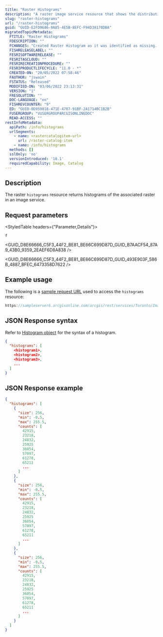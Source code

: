 ```yaml
---
title: "Raster Histograms"
description: "A raster image service resource that shows the distribution of values within the image service."
slug: "raster-histograms"
url: "/raster-histograms"
guid: "GUID-E2FD9686-9A85-4E5B-8EFC-F94D38170DBA"
migratedTopicMetadata:
  FTITLE: "Raster Histograms"
  FDESCRIPTION: ""
  FCHANGES: "Created Raster Histogram as it was identified as missing. "
  FISHRELEASELABEL: ""
  FESRISOFTWARERELEASE: ""
  FESRITAGCLOUD: ""
  FESRIRECREATIONPROCEDURE: ""
  FESRIPRODUCTLIFECYCLE: "11.0 - *"
  CREATED-ON: "20/05/2022 07:58:46"
  FAUTHOR: "jswain"
  FSTATUS: "Released"
  MODIFIED-ON: "03/06/2022 23:13:31"
  VERSION: "1"
  FRESOLUTION: ""
  DOC-LANGUAGE: "en"
  FISHREVCOUNTER: "9"
  ED: "GUID-0D959818-471E-4707-91BF-2A1714BC1B2B"
  FUSERGROUP: "VUSERGROUPARCGISONLINEDOC"
  READ-ACCESS: ""
restInfoMetadata:
  apiPath: /info/histograms
  urlSegments:
    - name: <rastercatalogitem-url>
      url: /raster-catalog-item
    - name: /info/histograms
  methods: []
  sslOnly: 'no'
  versionIntroduced: '10.1'
  requiredCapability: Image, Catalog
---
```



## Description

The raster `histograms`  resource returns histograms of the associated raster in an image service. 

##  Request parameters

<StyledTable headers={"Parameter,Details"}>

<StyledTableRow>

<StyledTableCell cellStyle="markdown">

`f` 

</StyledTableCell>

<StyledTableCell cellStyle="markdown">

<GUID_D8E66666_C5F3_44F2_BE81_BE66C699D87D_GUID_B7AACF54_87A9_43B0_9359_2EAEF6D8A838 />

<GUID_D8E66666_C5F3_44F2_BE81_BE66C699D87D_GUID_493E903F_586B_4887_BFEC_6473358D7622 />

</StyledTableCell>

</StyledTableRow>

</StyledTable>

## Example usage

The following is a [sample request URL](https://sampleserver6.arcgisonline.com/arcgis/rest/services/Toronto/ImageServer/1/info/histograms) used to access the `histograms`  resource:

```javascript
https://sampleserver6.arcgisonline.com/arcgis/rest/services/Toronto/ImageServer/1/info/histograms
```

 

## JSON Response syntax

Refer to [Histogram object](/histogram-object) for the syntax of a histogram.

```json
{
  "histograms": [
    <histogram1>,
    <histogram2>,
    <histogram3>,
    ...
  ]
}
```

 

## JSON Response example

```json
{
  "histograms": [
    {
      "size": 256, 
      "min": -0.5, 
      "max": 255.5, 
      "counts": [
        42915, 
        23218, 
        24832, 
        25925 
        36054, 
        57097, 
        61278, 
        65211
        ...
      ]
    },
    {
      "size": 256, 
      "min": -0.5, 
      "max": 255.5, 
      "counts": [
        42915, 
        23218, 
        24832, 
        25925 
        36054, 
        57097, 
        61278, 
        65211
        ...
      ]
    },
    {
      "size": 256, 
      "min": -0.5, 
      "max": 255.5, 
      "counts": [
        42915, 
        23218, 
        24832, 
        25925 
        36054, 
        57097, 
        61278, 
        65211
        ...
      ]
    }
  ] 
}
```

 
